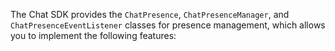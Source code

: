 <PlatformWrapper platform="flutter">

The Chat SDK provides the `ChatPresence`, `ChatPresenceManager`, and `ChatPresenceEventListener` classes for presence management, which allows you to implement the following features:

</PlatformWrapper>